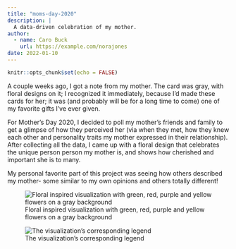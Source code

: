 ```yaml
---
title: "moms-day-2020"
description: |
  A data-driven celebration of my mother.
author:
  - name: Caro Buck
    url: https://example.com/norajones
date: 2022-01-10
---
```



```r
knitr::opts_chunk$set(echo = FALSE)
```

A couple weeks ago, I got a note from my mother. The card was gray, with floral designs on it; I recognized it immediately, because I'd made these cards for her; it was (and probably will be for a long time to come) one of my favorite gifts I've ever given. 

For Mother's Day 2020, I decided to poll my mother's friends and family to get a glimpse of how they perceived her (via when they met, how they knew each other and personality traits my mother expressed in their relationship). After collecting all the data, I came up with a floral design that celebrates the unique person person my mother is, and shows how cherished and important she is to many. 

My personal favorite part of this project was seeing how others described my mother- some similar to my own opinions and others totally different! 

![Floral inspired visualization with green, red, purple and yellow flowers on a gray background](imgs/ported_imgs/Moms_Day_2020.jpg)

![The visualization's corresponding legend](imgs/ported_imgs/Moms_Day_Legend.jpg)


